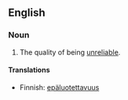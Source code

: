 ==English==

===Noun===
{{en-noun|-}}

#The quality of being [[unreliable]].

====Translations====
{{trans-top}}
*Finnish: [[epäluotettavuus]]
{{trans-mid}}
{{trans-bottom}}